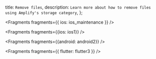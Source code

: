   title: `Remove files`,
  description: `Learn more about how to remove files using Amplify's storage category`,
};


<Fragments fragments={{ ios: ios_maintenance }} />


<Fragments fragments={{ios: ios1}} />


<Fragments fragments={{android: android2}} />


<Fragments fragments={{ flutter: flutter3 }} />